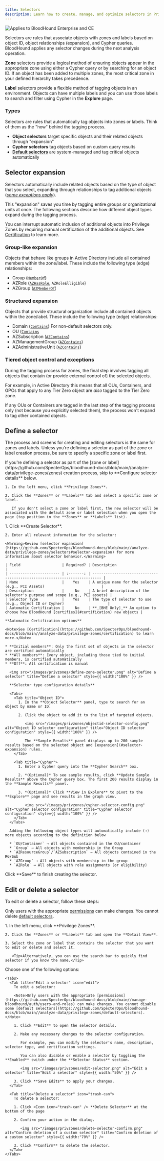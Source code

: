 ```yaml
---
title: Selectors
description: Learn how to create, manage, and optimize selectors in Privilege Zones to enhance BloodHound's analysis.
---
```


<img noZoom src="/assets/enterprise-AND-community-edition-pill-tag.svg" alt="Applies to BloodHound Enterprise and CE" />

Selectors are rules that associate objects with zones and labels based on object ID, object relationships (expansion), and Cypher queries. BloodHound applies any selector changes during the next analysis operation.

**Zone** selectors provide a logical method of ensuring objects appear in the appropriate zone using either a Cypher query or by searching for an object ID. If an object has been added to multiple zones, the most critical zone in your defined hierarchy takes precedence.

**Label** selectors provide a flexible method of tagging objects in an environment. Objects can have multiple labels and you can use those labels to search and filter using Cypher in the **Explore** page.

### Types

Selectors are rules that automatically tag objects into zones or labels. Think of them as the "how" behind the tagging process.

* **Object selectors** target specific objects and their related objects through "expansion"
* **Cypher selectors** tag objects based on custom query results
* [**Default selectors**](https://github.com/SpecterOps/bloodhound-docs/blob/main//analyze-data/privilege-zones/default-selectors) are system-managed and tag critical objects automatically

## Selector expansion

Selectors automatically include related objects based on the type of object that you select, expanding through relationships to tag additional objects ([*some exceptions apply*](#tiered-object-control-and-exceptions)).

This "expansion" saves you time by tagging entire groups or organizational units at once. The following sections describe how different object types expand during the tagging process.

<Tip>You can interrupt automatic inclusion of additional objects into Privilege Zones by requiring manual certification of the additional objects. See [Certification](https://github.com/SpecterOps/bloodhound-docs/blob/main//analyze-data/privilege-zones/certification) to learn more.</Tip>

### Group-like expansion

Objects that behave like groups in Active Directory include all contained members within the zone/label. These include the following type (edge) relationships:

* Group ([`MemberOf`](https://github.com/SpecterOps/bloodhound-docs/blob/main//resources/edges/member-of))
* AZRole ([`AZHasRole`](https://github.com/SpecterOps/bloodhound-docs/blob/main//resources/edges/az-has-role), `AZRoleElligible`)
* AZGroup ([`AZMemberOf`](https://github.com/SpecterOps/bloodhound-docs/blob/main//resources/edges/az-member-of))

### Structured expansion

Objects that provide structural organization include all contained objects within the zone/label. These include the following type (edge) relationships:

* Domain ([`Contains`](https://github.com/SpecterOps/bloodhound-docs/blob/main//resources/edges/contains))
  <Note>For non-default selectors only.</Note>
* OU ([`Contains`](https://github.com/SpecterOps/bloodhound-docs/blob/main//resources/edges/contains)
* AZSubscription ([`AZContains`](https://github.com/SpecterOps/bloodhound-docs/blob/main//resources/edges/az-contains))
* AZManagementGroup ([`AZContains`](https://github.com/SpecterOps/bloodhound-docs/blob/main//resources/edges/az-contains))
* AZAdministrativeUnit ([`AZContains`](https://github.com/SpecterOps/bloodhound-docs/blob/main//resources/edges/az-contains))

### Tiered object control and exceptions

During the tagging process for zones, the final step involves tagging all objects that contain (or provide external control of) the selected objects.

For example, in Active Directory this means that all OUs, Containers, and GPOs that apply to any Tier Zero object are *also* tagged to the Tier Zero zone.

If any OUs or Containers are tagged in the last step of the tagging process only (not because you explicitly selected them), the process won't expand to tag other contained objects.

## Define a selector

The process and screens for creating and editing selectors is the same for zones and labels. Unless you're defining a selector as part of the zone or label creation process, be sure to specify a specific zone or label first.

<Steps>
  <Step title="Open the Privilege Zones page">
    <Tip>If you're defining a selector as part of the [zone or label](https://github.com/SpecterOps/bloodhound-docs/blob/main//analyze-data/privilege-zones/zones) creation process, skip to **Configure selector details** below.</Tip>

    1. In the left menu, click **Privilege Zones**.

    2. Click the **Zones** or **Labels** tab and select a specific zone or label.

       If you don't select a zone or label first, the new selector will be associated with the default zone or label selection when you open the page (top position in the **Zones** or **Labels** list).
  </Step>

  <Step title="Configure selector details">
    1. Click **Create Selector**.

    2. Enter all relevant information for the selector:

    <Warning>Review [selector expansion](https://github.com/SpecterOps/bloodhound-docs/blob/main//analyze-data/privilege-zones/selectors#selector-expansion) for more information about selector behavior.</Warning>

    | Field                   | Required? | Description                                                                |
    | ----------------------- | :-------: | -------------------------------------------------------------------------- |
    | Name                    |    Yes    | A unique name for the selector (e.g., PCI Assets)                          |
    | Description             |     No    | A brief description of the selector's purpose and scope (e.g., PCI assets) |
    | Selector Type           |    Yes    | The type of selector to use (e.g., Object ID or Cypher)                    |
    | Automatic Certification |     No    | **_[BHE Only]_** An option to choose how BloodHound [certifies](#certification) new objects |

    **Automatic Certification options**

    <Note>See [Certification](https://github.com/SpecterOps/bloodhound-docs/blob/main//analyze-data/privilege-zones/certification) to learn more.</Note>

    * **Initial members**: Only the first set of objects in the selector are certified automatically
    * **All members**: Every object, including those tied to initial members, is certified automatically
    * **Off**: All certification is manual

      <img src="/images/privzones/define-zone-selector.png" alt="Define a selector" title="Define a selector" style={{ width:"100%" }} />

      **Selector type configuration details**

      <Tabs>
        <Tab title="Object ID">
          1. In the **Object Selector** panel, type to search for an object by name or ID.

          2. Click the object to add it to the list of targeted objects.

             <img src="/images/privzones/objectid-selector-config.png" alt="Object ID selector configuration" title="Object ID selector configuration" style={{ width:"100%" }} />

             The **Sample Results** panel displays up to 200 sample results based on the selected object and [expansion](#selector-expansion) rules.
        </Tab>

        <Tab title="Cypher">
          1. Enter a Cypher query into the **Cypher Search** box.

          2. *(Optional)* To see sample results, click **Update Sample Results** above the Cypher query box. The first 200 results display in the **Sample Results** panel.

          3. *(Optional)* Click **View in Explore** to pivot to the **Explore** page and see results in the graph view.

             <img src="/images/privzones/cypher-selector-config.png" alt="Cypher selector configuration" title="Cypher selector configuration" style={{ width:"100%" }} />
        </Tab>
      </Tabs>

      Adding the following object types will automatically include (→) more objects according to the definition below

      * `OU/Container` → All objects contained in the OU/container
      * `Group` → All objects with membership in the Group
      * `AZResourceGroup`/`AZSubscription` → All objects contained in the RG/Sub
      * `AZGroup` → All objects with membership in the group
      * `AZRole` → All objects with role assignments (or eligibility)
  </Step>

  <Step title="Complete selector creation">
    Click **Save** to finish creating the selector.
  </Step>
</Steps>

## Edit or delete a selector

To edit or delete a selector, follow these steps:

<Note>Only users with the appropriate [permissions](https://github.com/SpecterOps/bloodhound-docs/blob/main//manage-bloodhound/auth/users-and-roles) can make changes. You cannot delete [default selectors](https://github.com/SpecterOps/bloodhound-docs/blob/main//analyze-data/privilege-zones/default-selectors).</Note>

<Steps>
  <Step title="Locate a selector">
    1. In the left menu, click **Privilege Zones**.

    2. Click the **Zones** or **Labels** tab and open the **Detail View**.

    3. Select the zone or label that contains the selector that you want to edit or delete and select it.

       <Tip>Alternatively, you can use the search bar to quickly find selector if you know the name.</Tip>
  </Step>

  <Step title="Edit or delete a selector">
    Choose one of the following options:

    <Tabs>
      <Tab title="Edit a selector" icon="edit">
        To edit a selector:

        <Note>Only users with the appropriate [permissions](https://github.com/SpecterOps/bloodhound-docs/blob/main//manage-bloodhound/auth/users-and-roles) can make changes. You cannot disable some [default selectors](https://github.com/SpecterOps/bloodhound-docs/blob/main//analyze-data/privilege-zones/default-selectors).</Note>

        1. Click **Edit** to open the selector details.

        2. Make any necessary changes to the selector configuration.

           For example, you can modify the selector's name, description, selector type, and certification settings.

           You can also disable or enable a selector by toggling the **Enabled** switch under the **Selector Status** section.

           <img src="/images/privzones/edit-selector.png" alt="Edit a selector" title="Edit a selector" style={{ width:"50%" }} />

        3. Click **Save Edits** to apply your changes.
      </Tab>

      <Tab title="Delete a selector" icon="trash-can">
        To delete a selector:

        1. Click <Icon icon="trash-can" /> **Delete Selector** at the bottom of the page

        2. Confirm your action in the dialog.

           <img src="/images/privzones/delete-selector-confirm.png" alt="Confirm deletion of a custom selector" title="Confirm deletion of a custom selector" style={{ width:"70%" }} />

        3. Click **Confirm** to delete the selector.
      </Tab>
    </Tabs>
  </Step>
</Steps>
